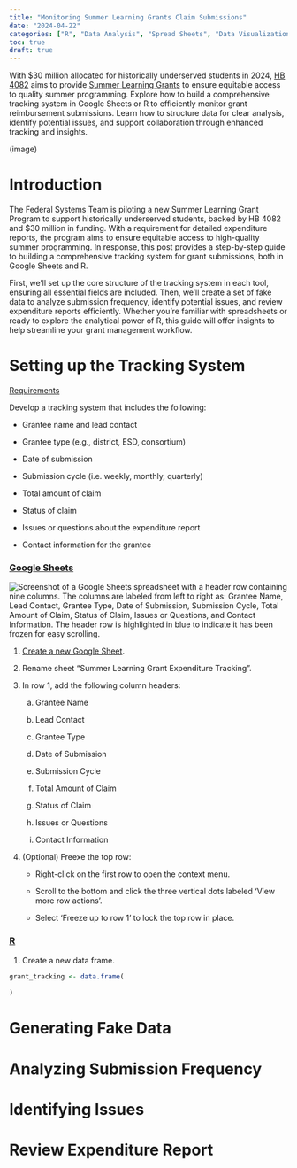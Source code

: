 ```yaml
---
title: "Monitoring Summer Learning Grants Claim Submissions"
date: "2024-04-22"
categories: ["R", "Data Analysis", "Spread Sheets", "Data Visualization"]
toc: true
draft: true
---
```


With \$30 million allocated for historically underserved students in 2024, [HB 4082](https://olis.oregonlegislature.gov/liz/2024R1/Downloads/MeasureDocument/HB4082/Enrolled) aims to provide [Summer Learning Grants](https://www.oregon.gov/ode/schools-and-districts/grants/Pages/Summer%20Learning/State-Summer-Learning-Grants.aspx) to ensure equitable access to quality summer programming. Explore how to build a comprehensive tracking system in Google Sheets or R to efficiently monitor grant reimbursement submissions. Learn how to structure data for clear analysis, identify potential issues, and support collaboration through enhanced tracking and insights.

(image)

# Introduction

The Federal Systems Team is piloting a new Summer Learning Grant Program to support historically underserved students, backed by HB 4082 and \$30 million in funding. With a requirement for detailed expenditure reports, the program aims to ensure equitable access to high-quality summer programming. In response, this post provides a step-by-step guide to building a comprehensive tracking system for grant submissions, both in Google Sheets and R.

First, we'll set up the core structure of the tracking system in each tool, ensuring all essential fields are included. Then, we'll create a set of fake data to analyze submission frequency, identify potential issues, and review expenditure reports efficiently. Whether you're familiar with spreadsheets or ready to explore the analytical power of R, this guide will offer insights to help streamline your grant management workflow.

# Setting up the Tracking System

[Requirements]{style="text-decoration: underline;"}

Develop a tracking system that includes the following:

-   Grantee name and lead contact

-   Grantee type (e.g., district, ESD, consortium)

-   Date of submission

-   Submission cycle (i.e. weekly, monthly, quarterly)

-   Total amount of claim

-   Status of claim

-   Issues or questions about the expenditure report

-   Contact information for the grantee



### [Google Sheets]{style="text-decoration: underline;"}

![](images/clipboard-2484393714.png){alt="Screenshot of a Google Sheets spreadsheet with a header row containing nine columns. The columns are labeled from left to right as: Grantee Name, Lead Contact, Grantee Type, Date of Submission, Submission Cycle, Total Amount of Claim, Status of Claim, Issues or Questions, and Contact Information. The header row is highlighted in blue to indicate it has been frozen for easy scrolling."}

1.  [Create a new Google Sheet](https://sheets.new/).

2.  Rename sheet "Summer Learning Grant Expenditure Tracking".

3.  In row 1, add the following column headers:

    a.  Grantee Name

    b.  Lead Contact

    c.  Grantee Type

    d.  Date of Submission

    e.  Submission Cycle

    f.  Total Amount of Claim

    g.  Status of Claim

    h.  Issues or Questions

    i.  Contact Information
    
4. (Optional) Freexe the top row:

    * Right-click on the first row to open the context menu.
    
    * Scroll to the bottom and click the three vertical dots labeled 'View more row actions'.
    
    * Select 'Freeze up to row 1' to lock the top row in place. 
    
    
### [R]{style="text-decoration: underline;"}

1. Create a new data frame. 

```r
grant_tracking <- data.frame(
  
)
```


# Generating Fake Data

# Analyzing Submission Frequency

# Identifying Issues

# Review Expenditure Report
